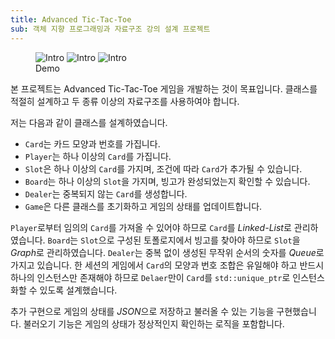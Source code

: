 ```yaml
---
title: Advanced Tic-Tac-Toe 
sub: 객체 지향 프로그래밍과 자료구조 강의 설계 프로젝트
---
```


<figure>
    <div className="grid grid-cols-1 sm:grid-cols-3 gap-2">
		<Image src={capture1} alt="Intro" />
		<Image src={capture2} alt="Intro" />
		<Image src={capture3} alt="Intro" />
    </div>
    <figcaption>Demo</figcaption>
</figure>

본 프로젝트는 Advanced Tic-Tac-Toe 게임을 개발하는 것이 목표입니다.
클래스를 적절히 설계하고 두 종류 이상의 자료구조를 사용하여야 합니다.

저는 다음과 같이 클래스를 설계하였습니다.
- `Card`는 카드 모양과 번호를 가집니다.
- `Player`는 하나 이상의 `Card`를 가집니다.
- `Slot`은 하나 이상의 `Card`를 가지며, 조건에 따라 `Card`가 추가될 수 있습니다.
- `Board`는 하나 이상의 `Slot`을 가지며, 빙고가 완성되었는지 확인할 수 있습니다.
- `Dealer`는 중복되지 않는 `Card`를 생성합니다.
- `Game`은 다른 클래스를 초기화하고 게임의 상태를 업데이트합니다.

`Player`로부터 임의의 `Card`를 가져올 수 있어야 하므로 `Card`를 *Linked-List*로 관리하였습니다.
`Board`는 `Slot`으로 구성된 토폴로지에서 빙고를 찾아야 하므로 `Slot`을 *Graph*로 관리하였습니다.
`Dealer`는 중복 없이 생성된 무작위 순서의 숫자를 *Queue*로 가지고 있습니다.
한 세션의 게임에서 `Card`의 모양과 번호 조합은 유일해야 하고 반드시 하나의 인스턴스만 존재해야 하므로 `Delaer`만이 `Card`를 `std::unique_ptr`로 인스턴스화할 수 있도록 설계했습니다. 

추가 구현으로 게임의 상태를 *JSON*으로 저장하고 불러올 수 있는 기능을 구현했습니다.
불러오기 기능은 게임의 상태가 정상적인지 확인하는 로직을 포함합니다.
